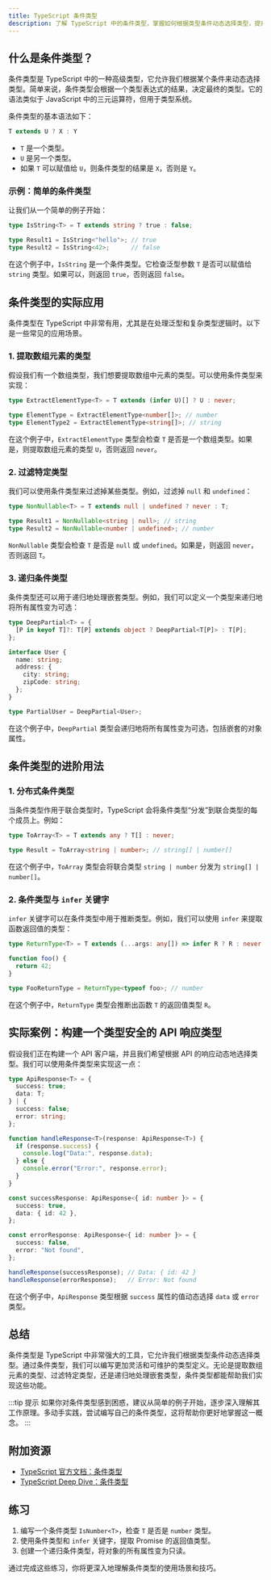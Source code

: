 ```yaml
---
title: TypeScript 条件类型
description: 了解 TypeScript 中的条件类型，掌握如何根据类型条件动态选择类型，提升代码的灵活性和可维护性。
---
```


## 什么是条件类型？

条件类型是 TypeScript 中的一种高级类型，它允许我们根据某个条件来动态选择类型。简单来说，条件类型会根据一个类型表达式的结果，决定最终的类型。它的语法类似于 JavaScript 中的三元运算符，但用于类型系统。

条件类型的基本语法如下：

```typescript
T extends U ? X : Y
```

- `T` 是一个类型。
- `U` 是另一个类型。
- 如果 `T` 可以赋值给 `U`，则条件类型的结果是 `X`，否则是 `Y`。

### 示例：简单的条件类型

让我们从一个简单的例子开始：

```typescript
type IsString<T> = T extends string ? true : false;

type Result1 = IsString<"hello">; // true
type Result2 = IsString<42>;      // false
```

在这个例子中，`IsString` 是一个条件类型。它检查泛型参数 `T` 是否可以赋值给 `string` 类型。如果可以，则返回 `true`，否则返回 `false`。

## 条件类型的实际应用

条件类型在 TypeScript 中非常有用，尤其是在处理泛型和复杂类型逻辑时。以下是一些常见的应用场景。

### 1. 提取数组元素的类型

假设我们有一个数组类型，我们想要提取数组中元素的类型。可以使用条件类型来实现：

```typescript
type ExtractElementType<T> = T extends (infer U)[] ? U : never;

type ElementType = ExtractElementType<number[]>; // number
type ElementType2 = ExtractElementType<string[]>; // string
```

在这个例子中，`ExtractElementType` 类型会检查 `T` 是否是一个数组类型。如果是，则提取数组元素的类型 `U`，否则返回 `never`。

### 2. 过滤特定类型

我们可以使用条件类型来过滤掉某些类型。例如，过滤掉 `null` 和 `undefined`：

```typescript
type NonNullable<T> = T extends null | undefined ? never : T;

type Result1 = NonNullable<string | null>; // string
type Result2 = NonNullable<number | undefined>; // number
```

`NonNullable` 类型会检查 `T` 是否是 `null` 或 `undefined`。如果是，则返回 `never`，否则返回 `T`。

### 3. 递归条件类型

条件类型还可以用于递归地处理嵌套类型。例如，我们可以定义一个类型来递归地将所有属性变为可选：

```typescript
type DeepPartial<T> = {
  [P in keyof T]?: T[P] extends object ? DeepPartial<T[P]> : T[P];
};

interface User {
  name: string;
  address: {
    city: string;
    zipCode: string;
  };
}

type PartialUser = DeepPartial<User>;
```

在这个例子中，`DeepPartial` 类型会递归地将所有属性变为可选，包括嵌套的对象属性。

## 条件类型的进阶用法

### 1. 分布式条件类型

当条件类型作用于联合类型时，TypeScript 会将条件类型“分发”到联合类型的每个成员上。例如：

```typescript
type ToArray<T> = T extends any ? T[] : never;

type Result = ToArray<string | number>; // string[] | number[]
```

在这个例子中，`ToArray` 类型会将联合类型 `string | number` 分发为 `string[] | number[]`。

### 2. 条件类型与 `infer` 关键字

`infer` 关键字可以在条件类型中用于推断类型。例如，我们可以使用 `infer` 来提取函数返回值的类型：

```typescript
type ReturnType<T> = T extends (...args: any[]) => infer R ? R : never;

function foo() {
  return 42;
}

type FooReturnType = ReturnType<typeof foo>; // number
```

在这个例子中，`ReturnType` 类型会推断出函数 `T` 的返回值类型 `R`。

## 实际案例：构建一个类型安全的 API 响应类型

假设我们正在构建一个 API 客户端，并且我们希望根据 API 的响应动态地选择类型。我们可以使用条件类型来实现这一点：

```typescript
type ApiResponse<T> = {
  success: true;
  data: T;
} | {
  success: false;
  error: string;
};

function handleResponse<T>(response: ApiResponse<T>) {
  if (response.success) {
    console.log("Data:", response.data);
  } else {
    console.error("Error:", response.error);
  }
}

const successResponse: ApiResponse<{ id: number }> = {
  success: true,
  data: { id: 42 },
};

const errorResponse: ApiResponse<{ id: number }> = {
  success: false,
  error: "Not found",
};

handleResponse(successResponse); // Data: { id: 42 }
handleResponse(errorResponse);   // Error: Not found
```

在这个例子中，`ApiResponse` 类型根据 `success` 属性的值动态选择 `data` 或 `error` 类型。

## 总结

条件类型是 TypeScript 中非常强大的工具，它允许我们根据类型条件动态选择类型。通过条件类型，我们可以编写更加灵活和可维护的类型定义。无论是提取数组元素的类型、过滤特定类型，还是递归地处理嵌套类型，条件类型都能帮助我们实现这些功能。

:::tip 提示
如果你对条件类型感到困惑，建议从简单的例子开始，逐步深入理解其工作原理。多动手实践，尝试编写自己的条件类型，这将帮助你更好地掌握这一概念。
:::

## 附加资源

- [TypeScript 官方文档：条件类型](https://www.typescriptlang.org/docs/handbook/2/conditional-types.html)
- [TypeScript Deep Dive：条件类型](https://basarat.gitbook.io/typescript/type-system/conditional-types)

## 练习

1. 编写一个条件类型 `IsNumber<T>`，检查 `T` 是否是 `number` 类型。
2. 使用条件类型和 `infer` 关键字，提取 Promise 的返回值类型。
3. 创建一个递归条件类型，将对象的所有属性变为只读。

通过完成这些练习，你将更深入地理解条件类型的使用场景和技巧。